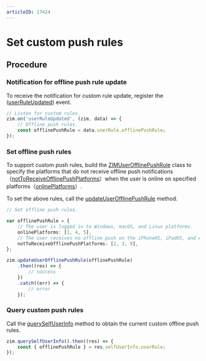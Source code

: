 ```yaml
---
articleID: 17424
---
```

# Set custom push rules


<Content />

## Procedure

### Notification for offline push rule update

To receive the notification for custom rule update, register the ([userRuleUpdated](@userRuleUpdated)) event.

```typescript
// Listen for custom rules.
zim.on('userRuleUpdated', (zim, data) => {
    // Offline push rules.
    const offlinePushRule = data.userRule.offlinePushRule;
});
```

### Set offline push rules

To support custom push rules, build the [ZIMUserOfflinePushRule](@-ZIMUserOfflinePushRule) class to specify the platforms that do not receive offline push notifications（[notToReceiveOfflinePushPlatforms](@notToReceiveOfflinePushPlatforms)）when the user is online on specified platforms（[onlinePlatforms](@onlinePlatforms)）.

To set the above rules, call the [updateUserOfflinePushRule](@updateUserOfflinePushRule) method.

```typescript
// Set offline push rules.

var offlinePushRule = {
    // The user is logged in to Windows, macOS, and Linux platforms.
    onlinePlatforms: [1, 4, 5],
    // The user receives no offline push on the iPhoneOS, iPadOS, and Android platforms.
    notToReceiveOfflinePushPlatforms: [2, 3, 9],
};

zim.updateUserOfflinePushRule(offlinePushRule)
    .then((res) => {
        // success
    })
    .catch((err) => {
        // error
    });
```

### Query custom push rules


Call the [querySelfUserInfo](@querySelfUserInfo) method to obtain the current custom offline push rules.

```typescript 
zim.querySelfUserInfo().then((res) => {
    const { offlinePushRule } = res.selfUserInfo.userRule;
});
```
